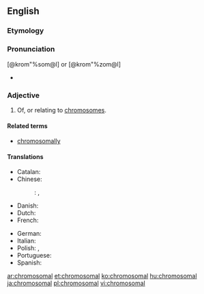 ==English==

===Etymology===
{{suffix|chromosome|al}}

===Pronunciation===
[@krom"%som@l] or [@krom"%zom@l]
* {{rhymes|əʊməl}}

===Adjective===
{{en-adj|-}}

# Of, or relating to [[chromosome]]s.

====Related terms====
* [[chromosomally]]

====Translations====
{{trans-top|of, or relating to chromosomes}}
* Catalan: {{t-|ca|cromosòmic}}
* Chinese:
*: {{ttbc|cmn}}: {{t|cmn|染色體|tr=rǎncè tǐ|sc=Hani}}, {{t-SOP|cmn|[[染色體]][[的]]|tr=rǎncè tǐ de|sc=Hani}} <!-- was: "[[染色體]] (rǎncè tǐ), optional: [[染色體的]] (rǎncè tǐ de)"; {{t|cmn|染色體|alt=染色體的}} could be more appropriate, since 的 seems to be just a particle. -->
* Danish: {{t-|da|kromosomal}}
* Dutch: {{t+|nl|chromosomaal}}
* French: {{t+|fr|chromosomique}}
{{trans-mid}}
* German: {{t-|de|chromosomal}}
* Italian: {{t-|it|cromosomico}}
* Polish: {{t-|pl|chromosomowy|m}}, {{t-|pl|chromosomalny|m}}
* Portuguese: {{t-|pt|cromossómico}}
* Spanish: {{t+|es|cromosómico}}
{{trans-bottom}}

[[ar:chromosomal]]
[[et:chromosomal]]
[[ko:chromosomal]]
[[hu:chromosomal]]
[[ja:chromosomal]]
[[pl:chromosomal]]
[[vi:chromosomal]]